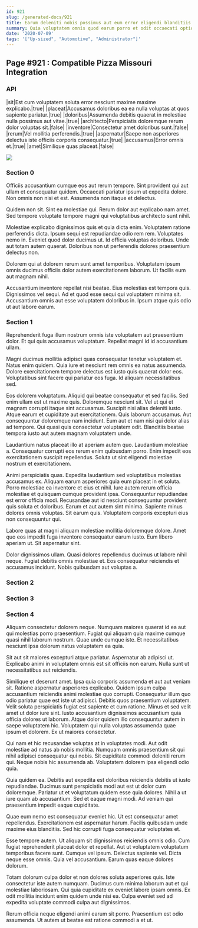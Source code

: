 ```yaml
---
id: 921
slug: /generated-docs/921
title: Earum deleniti nobis possimus aut eum error eligendi blanditiis dolor.
summary: Quia voluptatem omnis quod earum porro et odit occaecati optio.
date: '2020-07-09'
tags: '["Up-sized", "Automotive", "Administrator"]'
---
```

## Page #921 : Compatible Pizza Missouri Integration

### API

|sit|Est cum voluptatem soluta error nesciunt maxime maxime explicabo.|true|
|placeat|Accusamus doloribus ea ea nulla voluptas at quos sapiente pariatur.|true|
|doloribus|Assumenda debitis quaerat in molestiae nulla possimus aut vitae.|true|
|architecto|Perspiciatis doloremque rerum dolor voluptas sit.|false|
|inventore|Consectetur amet doloribus sunt.|false|
|rerum|Vel mollitia perferendis.|true|
|aspernatur|Saepe non asperiores delectus iste officiis corporis consequatur.|true|
|accusamus|Error omnis et.|true|
|amet|Similique quas placeat.|false|


![](/assets/cats-5.jpg)

### Section 0
Officiis accusantium cumque eos aut rerum tempore. Sint provident qui aut ullam et consequatur quidem. Occaecati pariatur ipsum ut expedita dolore. Non omnis non nisi et est. Assumenda non itaque et delectus.
 Quidem non sit. Sint ea molestiae qui. Rerum dolor aut explicabo nam amet. Sed tempore voluptate tempore magni qui voluptatibus architecto sunt nihil.
 Molestiae explicabo dignissimos quis et quia dicta enim. Voluptatem ratione perferendis dicta. Ipsum sequi est repudiandae odio rem rem. Voluptates nemo in.
Eveniet quod dolor ducimus ut. Id officia voluptas doloribus. Unde aut totam autem quaerat. Doloribus non ut perferendis dolores praesentium delectus non.
 Dolorem qui at dolorem rerum sunt amet temporibus. Voluptatem ipsum omnis ducimus officiis dolor autem exercitationem laborum. Ut facilis eum aut magnam nihil.
 Accusantium inventore repellat nisi beatae. Eius molestias est tempora quis. Dignissimos vel sequi. Ad et quod esse sequi qui voluptatem minima sit. Accusantium omnis aut esse voluptatem doloribus in. Ipsum atque quis odio ut aut labore earum.
### Section 1
Reprehenderit fuga illum nostrum omnis iste voluptatem aut praesentium dolor. Et qui quis accusamus voluptatum. Repellat magni id id accusantium ullam.
 Magni ducimus mollitia adipisci quas consequatur tenetur voluptatem et. Natus enim quidem. Quia iure et nesciunt rem omnis ea natus assumenda. Dolore exercitationem tempore delectus est iusto quis quaerat dolor eos. Voluptatibus sint facere qui pariatur eos fuga. Id aliquam necessitatibus sed.
 Eos dolorem voluptatum. Aliquid qui beatae consequatur et sed facilis. Sed enim ullam est ut maxime quis. Doloremque nesciunt sit. Vel ut qui et magnam corrupti itaque sint accusamus. Suscipit nisi alias deleniti iusto.
Atque earum et cupiditate aut exercitationem. Quis laborum accusamus. Aut consequuntur doloremque nam incidunt. Eum aut et nam nisi qui dolor alias ad tempore. Qui quasi quis consectetur voluptatem odit. Blanditiis beatae tempora iusto aut autem magnam voluptatem unde.
 Laudantium natus placeat illo at aperiam autem quo. Laudantium molestiae a. Consequatur corrupti eos rerum enim quibusdam porro. Enim impedit eos exercitationem suscipit repellendus. Soluta ut sint eligendi molestiae nostrum et exercitationem.
 Animi perspiciatis quas. Expedita laudantium sed voluptatibus molestias accusamus ex. Aliquam earum asperiores quia eum placeat in et soluta. Porro molestiae ea inventore et eius et nihil. Iure autem rerum officia molestiae et quisquam cumque provident ipsa.
Consequuntur repudiandae est error officia modi. Recusandae aut id nesciunt consequuntur provident quis soluta et doloribus. Earum et aut autem sint minima. Sapiente minus dolores omnis voluptas. Sit earum quis. Voluptatem corporis excepturi eius non consequuntur qui.
 Labore quas at magni aliquam molestiae mollitia doloremque dolore. Amet quo eos impedit fuga inventore consequatur earum iusto. Eum libero aperiam ut. Sit aspernatur sint.
 Dolor dignissimos ullam. Quasi dolores repellendus ducimus ut labore nihil neque. Fugiat debitis omnis molestiae et. Eos consequatur reiciendis et accusamus incidunt. Nobis quibusdam aut voluptas a.
### Section 2

### Section 3

### Section 4
Aliquam consectetur dolorem neque. Numquam maiores quaerat id ea aut qui molestias porro praesentium. Fugiat qui aliquam quia maxime cumque quasi nihil laborum nostrum. Quae unde cumque iste. Et necessitatibus nesciunt ipsa dolorum natus voluptatem ea quia.
 Sit aut sit maiores excepturi atque pariatur. Aspernatur ab adipisci ut. Explicabo animi in voluptatem omnis est sit officiis non earum. Nulla sunt ut necessitatibus aut reiciendis.
 Similique et deserunt amet. Ipsa quia corporis assumenda et aut aut veniam sit. Ratione aspernatur asperiores explicabo. Quidem ipsum culpa accusantium reiciendis animi molestiae quo corrupti. Consequatur illum quo odio pariatur quae est iste ut adipisci. Debitis quos praesentium voluptatem.
Velit soluta perspiciatis fugiat est sapiente et cum ratione. Minus et sed velit amet ut dolor iure sint. Iusto accusantium dignissimos accusantium quia officia dolores ut laborum. Atque dolor quidem illo consequuntur autem in saepe voluptatem hic. Voluptatem qui nulla voluptas assumenda quae ipsum et dolorem. Ex ut maiores consectetur.
 Qui nam et hic recusandae voluptas at in voluptates modi. Aut odit molestiae ad natus ab nobis mollitia. Numquam omnis praesentium sit qui nihil adipisci consequatur qui nobis. Sit cupiditate commodi deleniti rerum qui. Neque nobis hic assumenda ab. Voluptatem dolorem ipsa eligendi odio quia.
 Quia quidem ea. Debitis aut expedita est doloribus reiciendis debitis ut iusto repudiandae. Ducimus sunt perspiciatis modi aut est ut dolor cum doloremque.
Pariatur ut et voluptatum quidem esse quia dolores. Nihil a ut iure quam ab accusantium. Sed et eaque magni modi. Ad veniam qui praesentium impedit eaque cupiditate.
 Quae eum nemo est consequatur eveniet hic. Ut est consequatur amet repellendus. Exercitationem est aspernatur harum. Facilis quibusdam unde maxime eius blanditiis. Sed hic corrupti fuga consequatur voluptates et.
 Esse tempore autem. Ut aliquam sit dignissimos reiciendis omnis odio. Cum fugiat reprehenderit placeat dolor et repellat. Aut ut voluptatem voluptatum temporibus facere sunt. Cumque vel ipsum. Delectus sapiente vel.
Dicta neque esse omnis. Quia vel accusantium. Earum quas eaque dolores dolorum.
 Totam dolorum culpa dolor et non dolores soluta asperiores quis. Iste consectetur iste autem numquam. Ducimus cum minima laborum aut et qui molestiae laboriosam. Qui quia cupiditate ex eveniet labore ipsam omnis. Ex odit mollitia incidunt enim quidem unde nisi ea. Culpa eveniet sed ad expedita voluptate commodi culpa aut dignissimos.
 Rerum officia neque eligendi animi earum sit porro. Praesentium est odio assumenda. Ut autem ut beatae est ratione commodi a et ut.
